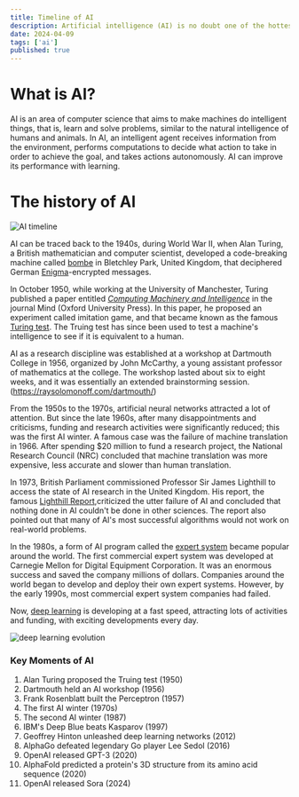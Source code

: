 ```yaml
---
title: Timeline of AI
description: Artificial intelligence (AI) is no doubt one of the hottest buzzwords right now. It is in the news all the time.
date: 2024-04-09
tags: ['ai']
published: true
---
```


# What is AI?

AI is an area of computer science that aims to make machines do intelligent things, that is, learn and solve problems, similar to the natural intelligence of humans and animals. In AI, an intelligent agent receives information from the environment, performs computations to decide what action to take in order to achieve the goal, and takes actions autonomously. AI can improve its performance with learning.

# The history of AI

![AI timeline](../img/ai/timeline.webp)

AI can be traced back to the 1940s, during World War II, when Alan Turing, a British mathematician and computer scientist, developed a code-breaking machine called [bombe](https://en.wikipedia.org/wiki/Bombe) in Bletchley Park, United Kingdom, that deciphered German [Enigma](https://en.wikipedia.org/wiki/Enigma_machine)-encrypted messages.

In October 1950, while working at the University of Manchester, Turing published a paper entitled [_Computing Machinery and Intelligence_](https://academic.oup.com/mind/article/LIX/236/433/986238) in the journal Mind (Oxford University Press). In this paper, he proposed an experiment called imitation game, and that became known as the famous [Turing test](https://en.wikipedia.org/wiki/Turing_test). The Truing test has since been used to test a machine's intelligence to see if it is equivalent to a human.

AI as a research discipline was established at a workshop at Dartmouth College in 1956, organized by John McCarthy, a young assistant professor of mathematics at the college. The workshop lasted about six to eight weeks, and it was essentially an extended brainstorming session. (https://raysolomonoff.com/dartmouth/)

From the 1950s to the 1970s, artificial neural networks attracted a lot of attention. But since the late 1960s, after many disappointments and criticisms, funding and research activities were significantly reduced; this was the first AI winter. A famous case was the failure of machine translation in 1966. After spending $20 million to fund a research project, the National Research Council (NRC) concluded that machine translation was more expensive, less accurate and slower than human translation.

In 1973, British Parliament commissioned Professor Sir James Lighthill to access the state of AI research in the United Kingdom. His report, the famous [Lighthill Report](https://www.aiai.ed.ac.uk/events/lighthill1973/lighthill.pdf),criticized the utter failure of AI and concluded that nothing done in AI couldn't be done in other sciences. The report also pointed out that many of AI's most successful algorithms would not work on real-world problems.

In the 1980s, a form of AI program called the [expert system](https://en.wikipedia.org/wiki/Expert_system) became popular around the world. The first commercial expert system was developed at Carnegie Mellon for Digital Equipment Corporation. It was an enormous success and saved the company millions of dollars. Companies around the world began to develop and deploy their own expert systems. However, by the early 1990s, most commercial expert system companies had failed.

Now, [deep learning](https://en.wikipedia.org/wiki/Deep_learning) is developing at a fast speed, attracting lots of activities and funding, with exciting developments every day.

![deep learning evolution](../img/ai/deep-learning-evolution.png)

### Key Moments of AI

1. Alan Turing proposed the Truing test (1950)
1. Dartmouth held an AI workshop (1956)
1. Frank Rosenblatt built the Perceptron (1957)
1. The first AI winter (1970s)
1. The second AI winter (1987)
1. IBM's Deep Blue beats Kasparov (1997)
1. Geoffrey Hinton unleashed deep learning networks (2012)
1. AlphaGo defeated legendary Go player Lee Sedol (2016)
1. OpenAI released GPT-3 (2020)
1. AlphaFold predicted a protein's 3D structure from its amino acid sequence (2020)
1. OpenAI released Sora (2024)
